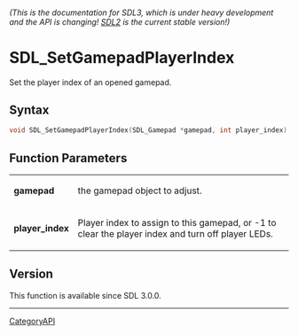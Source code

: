 ====== (This is the documentation for SDL3, which is under heavy development and the API is changing! [https://wiki.libsdl.org/ SDL2] is the current stable version!) ======
= SDL_SetGamepadPlayerIndex =

Set the player index of an opened gamepad.

== Syntax ==

<syntaxhighlight lang='c'>
void SDL_SetGamepadPlayerIndex(SDL_Gamepad *gamepad, int player_index);
</syntaxhighlight>

== Function Parameters ==

{|
|'''gamepad'''
|the gamepad object to adjust.
|-
|'''player_index'''
|Player index to assign to this gamepad, or -1 to clear the player index and turn off player LEDs.
|}

== Version ==

This function is available since SDL 3.0.0.

----
[[CategoryAPI]]


